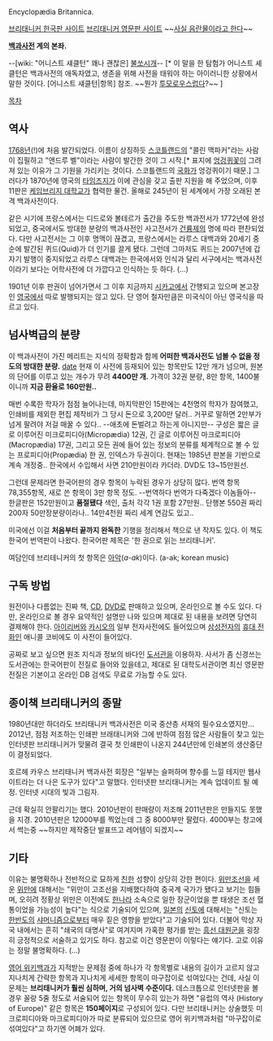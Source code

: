 Encyclopædia Britannica.

[http://www.britannica.co.kr/ 브리태니커 한국판 사이트]
[http://www.britannica.com/ 브리태니커 영문판 사이트] ~~[[그린가드|사실 음란물이라고 한다]]~~

'''[[백과사전]] 계의 본좌.'''

--[wiki: "어니스트 섀클턴" 꽤나 괜찮은] [[불쏘시개]]-- [* 이 말을 한 탐험가 어니스트 셰클턴은 백과사전의 애독자였고, 생존을 위해 사전을 태워야 하는 아이러니한 상황에서 말한 것이다. [어니스트 섀클턴|항목] 참조. ~~뭔가 [[투모로우]]스럽다?~~ ]

[[목차]]

== 역사 ==
[[1768년]](!)에 처음 발간되었다. 이름이 상징하듯 [[스코틀랜드]]의 "콜린 맥파커"라는 사람이 집필하고 "앤드루 벨"이라는 사람이 발간한 것이 그 시작.[* 표지에 [[엉겅퀴]]꽃이 그려져 있는 이유가 그 기원을 가리키는 것이다. 스코틀랜드의 [[국화]]가 엉겅퀴이기 때문.] 그러다가 1870년에 영국의 [[타임즈]]지가 이에 관심을 갖고 출판 지원을 해 주었으며, 이후 11판은 [[케임브리지 대학교]]가 협력한 물건. 올해로 245년이 된 세계에서 가장 오래된 본격 백과사전이다.

같은 시기에 프랑스에서는 디드로와 볼테르가 출간을 주도한 백과전서가 1772년에 완성되었고, 중국에서도 방대한 분량의 백과사전인 사고전서가 [[건륭제]]의 명에 따라 편찬되었다. 다만 사고전서는 그 이후 명맥이 끊겼고, 프랑스에서는 라루스 대백과와 20세기 중순에 발간된 퀴드(Quid)가 더 인기를 끌게 됐다. 그런데 그마저도 퀴드는 2007년에 갑자기 발행이 중지되었고 라루스 대백과는 한국에서와 인식과 달리 서구에서는 백과사전이라기 보다는 어학사전에 더 가깝다고 인식하는 듯 하다. (...)

1901년 이후 판권이 넘어가면서 그 이후 지금까지 [[시카고]]에서 간행되고 있으며 본고장인 [[영국]]에서 따로 발행되지는 않고 있다. 단 영어 철자만큼은 미국식이 아닌 영국식을 따르고 있다.

== 넘사벽급의 분량 ==
이 백과사전이 가진 메리트는 지식의 정확함과 함께 '''어떠한 백과사전도 넘볼 수 없을 정도의 방대한 분량.''' [[date]] 현재 이 사전에 등재되어 있는 항목만도 12만 개가 넘으며, 원본의 단어를 이루고 있는 개수가 무려 '''4400만 개.''' 가격이 32권 분량, 8만 항목, 1400불이니까 '''지금 환율로 160만원..'''

매번 수록한 학자가 점점 늘어나는데, 마지막판인 15판에는 4천명의 학자가 참여했고, 인쇄비를 제외한 편집 제작비가 그 당시 돈으로 3,200만 달러.. 거꾸로 말하면 2만부가 넘게 팔려야 저걸 매꿀 수 있다.. --애초에 돈벌려고 하는게 아니지만-- 구성은 짧은 글로 이루어진 미크로피디아(Micropædia) 12권, 긴 글로 이루어진 마크로피디아(Macropædia) 17권, 그리고 모든 권에 들어 있는 정보의 분류를 체계적으로 볼 수 있는 프로피디아(Propædia) 한 권, 인덱스가 두권이다. 현재는 1985년 판본을 기반으로 계속 개정중.. 한국에서 수입해서 사면 210만원이라 카더라. DVD도 13~15만원선.

그런데 문제라면 한국어판의 경우 항목이 누락된 경우가 상당히 많다. 번역 항목 78,355항목, 새로 쓴 항목이 3만 항목 정도. --번역하다 번역가 다죽겠다 이놈들아-- 한글판은 152만원이고 '''품절됐다''' 색인, 출처 각각 1권 포함 27만원.. 단행본 550권 짜리 200자 50만장분량이라나.. 14만4천원 짜리 세계 연감도 있고..

미국에선 이걸 '''처음부터 끝까지 완독한''' 기행을 정리해서 책으로 낸 작자도 있다. 이 책도 한국어 번역판이 나왔다. 한국어판 제목은 '한 권으로 읽는 브리태니커'.

여담인데 브리테니커의 첫 항목은 [[아악]](''a-ak'')이다. (a-ak; korean music)

== 구독 방법 ==
원전이나 다름없는 진짜 책, [[CD]], [[DVD]]로 판매하고 있으며, 온라인으로 볼 수도 있다. 다만, 온라인으로 볼 경우 요약적인 설명만 나와 있으며 제대로 된 내용을 보려면 당연히 결제해야 한다. [[아이리버]]와 [[카시오]]의 일부 전자사전에도 들어있으며 [[삼성전자]]의 [[휴대 전화]]인 애니콜 코비에도 이 사전이 들어있다.

공짜로 보고 싶으면 원조 지식과 정보의 바다인 [[도서관]]을 이용하자. 사서가 좀 신경쓰는 도서관에는 한국어판이 전질로 들어와 있을테고, 제대로 된 대학도서관이면 최신 영문판 전질은 기본이고 온라인 DB 검색도 무료로 가능할 수도 있다.

== 종이책 브리태니커의 종말 ==
1980년대만 하더라도 브리태니커 백과사전은 미국 중산층 서재의 필수요소였지만... 2012년, 점점 저조하는 인쇄판 브래태니커와 그에 반하여 점점 많은 사람들이 찾고 있는 인터넷판 브리태니커가 맞물려 결국 첫 인쇄판이 나온지 244년만에 인쇄본의 생산중단이 결정되었다. 

호르헤 카우스 브리태니커 백과사전 회장은 "일부는 슬퍼하며 향수를 느낄 테지만 웹사이트라는 더 나은 도구가 있다"고 말했다. 인터넷판 브리태니커는 계속 업데이트 될 예정. 인터넷 시대의 빛과 그림자.

근데 확실히 안팔리기는 했다. 2010년판이 판매량이 저조해 2011년판은 만들지도 못했을 지경. 2010년판은 12000부를 찍었는데 그 중 8000부만 팔렸다. 4000부는 창고에서 썩는중 ~~하지만 제작중단 발표뜨고 레어템이 되겠지~~

== 기타 ==
이유는 불명확하나 전반적으로 묘하게 [[친한]] 성향이 상당히 강한 편이다. [[위만조선]]을 세운 [[위만]]에 대해서는 "위만이 고조선을 지배했다하여 중국계 국가가 됐다고 보기는 힘들며, 오히려 정황상 위만은 이전에도 [[한나라]] 소속으로 일한 장군이었을 뿐 태생은 조선 혈통이었을 가능성이 높다"는 식으로 기술되어 있으며, [[일본]]의 [[신토]]에 대해서는 "신토는 [[한반도]]의 [[샤머니즘]]으로부터 매우 짙은 영향을 받았다"고 기술되어 있다. 더불어 막상 자국 내에서는 흔히 "쇄국의 대명사"로 여겨지며 가혹한 평가를 받는 [[흥선 대원군]]을 굉장히 긍정적으로 서술하고 있기도 하다. 참고로 이건 영문판이 이렇다는 얘기다. 고로 이유는 정말 불명확하다. (...)

[[영어 위키백과]]가 지적받는 문제점 중에 하나가 각 항목별로 내용의 길이가 고르지 않고 지나치게 간략한 항목과 지나치게 세세한 항목이 마구잡이로 섞여있다는 건데, 사실 이 문제는 '''브리태니커가 훨씬 심하며, 거의 넘사벽 수준이다.''' 데스크톱으로 인터넷판을 볼 경우 꼴랑 5줄 정도로 서술되어 있는 항목이 무수히 있는가 하면 "유럽의 역사 (History of Europe)" 같은 항목은 '''150페이지'''로 구성되어 있다. 다만 브리태니커는 상술했듯 미크로피디아와 마크로피디아가 따로 분류되어 있으므로 영어 위키백과처럼 "마구잡이로 섞여있다"고 하기엔 어폐가 있다.
